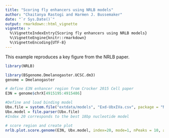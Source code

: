 ```yaml
---
title: "Scoring fly enhancers using NRLB models"
author: "Chaitanya Rastogi and Harmen J. Bussemaker"
date: "`r Sys.Date()`"
output: rmarkdown::html_vignette
vignette: >
  %\VignetteIndexEntry{Scoring fly enhancers using NRLB models}
  %\VignetteEngine{knitr::rmarkdown}
  %\VignetteEncoding{UTF-8}
---
```


This example reproduces a key figure from the NRLB paper.

```r
library(NRLB)

library(BSgenome.Dmelanogaster.UCSC.dm3)
genome = Dmelanogaster

# define E3N enhancer region from Crocker 2015 Cell paper
E3N = genome$chrX[4915195:4915486]     

#Define and load binding model
Ubx.file = system.file("extdata/models", "Exd-UbxIVa.csv", package = "NRLB")
Ubx.model = file.parser(Ubx.file)
#Index 20 corresponds to the best 18bp nucleotide model

# score region and create plot
nrlb.plot.score.genome(E3N, Ubx.model, index=20, mode=1, nPeaks = 10, annotate = TRUE)
```